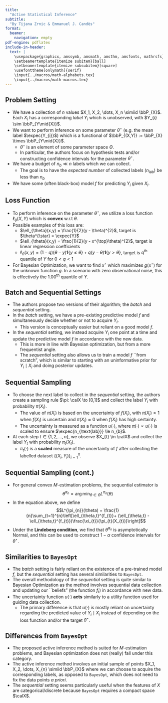 ```yaml
---
title: 
  "Active Statistical Inference"
subtitle:
  "By Tijana Zrnic & Emmanuel J. Candès"
format: 
  beamer:
    navigation: empty
pdf-engine: pdflatex
include-in-header: 
  text: |
    \usepackage{graphicx, amssymb, amsmath, amsthm, amsfonts, mathrsfs}
    \setbeamertemplate{itemize subitem}[ball]
    \setbeamertemplate{itemize subsubitem}[square]
    \usefonttheme[onlymath]{serif}
    \input{../macros/math-alphabets.tex}
    \input{../macros/math-macros.tex}
---
```


## Problem Setting 

- We have a collection of $n$ values $X_1, X_2, \dots, X_n \simiid \bbP_{X}$. Each $X_{i}$ has a corresponding *label* $Y_{i}$ which is unobserved, with $Y_{i} \sim \bbP_{Y\mid{X}}$.
- We want to perform inference on some parameter $\theta^{\star}$ (e.g. the mean label $\expec{Y_{i}}$) which is a functional of $\bbP_{(X,Y)} := \bbP_{X} \times \bbP_{Y\mid{X}}$.
  * $\theta^{\star}$ is an element of some parameter space $\Theta$.
  * In particular, the authors focus on hypothesis tests and/or constructing confidence intervals for the parameter $\theta^{\star}$. 
- We have a budget of $n_{b} \ll n$ labels which we can collect.
  * The goal is to have the *expected number* of collected labels ($n_{\text{lab}}$) be less than $n_{b}$
- We have some (often black-box) model $f$ for predicting $Y_{i}$ given $X_{i}$.

## Loss Function

- To perform inference on the parameter $\theta^{\star}$, we utilize a loss function $\ell_{\theta}(X, Y)$ which is **convex** w.r.t $\theta$. 
- Possible examples of this loss are:
  * $\ell_{\theta}(x,y) = \frac{1}{2}(y - \theta)^{2}$, target is $\theta^{\star} = \expec{Y}$\vspace{1em}
  * $\ell_{\theta}(x,y) = \frac{1}{2}(y - x^{\top}\theta)^{2}$, target is linear regression coefficients \vspace{1em}
  * $\ell_{\theta}(x,y) = (1 - q)(\theta - y)\mathbf{1}\{y \le \theta\} + q(y-\theta)\mathbf{1}\{y > \theta\}$, target is $q^{\text{th}}$ quantile of $Y$ for $0 < q < 1$\vspace{1em}
- For Bayesian Optimization, we want to find $x^{\star}$ which maximizes $g(x^{\star})$ for the unknown function $g$. In a scenario with zero observational noise, this is effectively the $1.00^{\text{th}}$ quantile of $Y$.

## Batch and Sequential Settings

- The authors propose two versions of their algorithm; the *batch* and *sequential* setting.
- In the *batch* setting, we have a pre-existing predictive model $f$ and simultaneously decide whether or not to acquire $Y_{i}$.
  * This version is conceptually easier but reliant on a good model $f$.
- In the *sequential* setting, we instead acquire $Y_{i}$ one point at a time and update the predictive model $f$ in accordance with the new data.
  * This is more in line with Bayesian optimization, but from a more frequentist angle.
  * The *sequential* setting also allows us to train a model $f$ ``from scratch", which is similar to starting with an uninformative prior for $Y_{i} \mid X_{i}$ and doing posterior updates.
  
## Sequential Sampling

- To choose the next label to collect in the *sequential* setting, the authors create a sampling rule $\pi: \calX \to [0,1]$ and collect the label $Y_{i}$ with probability $\pi(X_{i})$.
  * The value of $\pi(X_{i})$ is based on the uncertainty of $f(X_{i})$, with $\pi(X_{i}) \approx 1$ when $f(X_{i})$ is uncertain and $\pi(X_{i}) \approx 0$ when $f(X_{i})$ has high certainty. 
  * The uncertainty is measured as a function $u(\cdot)$, where $\pi(\cdot) \propto u(\cdot)$ is scaled to ensure $\expec{n_{\text{lab}}} \le n_{b}$.
- At each step $t \in \{1, 2, \dots, n\}$, we observe $X_{t} \in \calX$ and collect the label $Y_{t}$ with probability $\pi_{t}(X_{t})$.
  * $\pi_{t}(\cdot)$ is a **scaled** measure of the uncertainty of $f$ after collecting the labelled dataset $\{(X_{i}, Y_{i})\}_{i=1}^{n}$.
  
## Sequential Sampling (cont.)

- For general convex $M$-estimation problems, the sequential estimator is $$\hat{\theta}^{\pi_{n}} = \arg\min_{\theta \in \Theta}L^{\pi_{n}}(\theta)$$
- In the equation above, we define $$L^{\pi_{n}}(\theta) = \frac{1}{n}\sum_{t=1}^{n}\left[\ell_{\theta,t}^{f_{t}}+ (\ell_{\theta,t} - \ell_{\theta,t}^{f_{t}})\frac{\xi_{t}}{\pi_{t}(X_{t})}\right]$$
- Under the **Lindeberg condition**, we find that $\hat{\theta}^{\pi_{n}}$ is asymptotically Normal, and this can be used to construct $1-\alpha$ confidence intervals for $\theta^{\star}$. 

## Similarities to `BayesOpt`

- The *batch* setting is fairly reliant on the existence of a pre-trained model $f$, but the *sequential* setting has several similarities to `BayesOpt`.
- The overall methodology of the *sequential* setting is quite similar to Bayesian Optimization as the method involves sequential data collection and updating our ``beliefs" (the function $f_{t}$) in accordance with new data.
- The uncertainty function $u(\cdot)$ **acts** similarly to a utility function used for guiding data collection.
  * The primary difference is that $u(\cdot)$ is mostly reliant on uncertainty regarding the predicted value of $Y_{i} \mid X_{i}$ instead of depending on the loss function and/or the target $\theta^{\star}$.

## Differences from `BayesOpt`

- The proposed active inference method is suited for $M$-estimation problems, and Bayesian optimization does not (really) fall under this category.
- The active inference method involves an initial sample of points $X_1, X_2, \dots, X_{n} \simiid \bbP_{X}$ where we can choose to acquire the corresponding labels, as opposed to `BayesOpt`, which does not need to fix the data points *a priori*.
- The *sequential* setting seems particularly useful when the features of $X$ are categorical/discrete because `BayesOpt` requires a compact space $\calX$.
